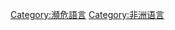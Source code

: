 {{noteTA
|T=zh-hant:瀕危非洲語言; zh-hans:濒危非洲语言
|G1=Endangered languages of Africa
}}

[[Category:瀕危語言|Category:瀕危語言]]
[[Category:非洲语言|Category:非洲语言]]